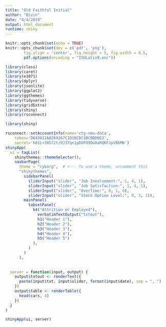 ```yaml
---
title: "Old Faithful Initial"
author: "Bivin"
date: "4/4/2019"
output: html_document
runtime: shiny
---
```


```r
knitr::opts_chunk$set(echo = TRUE)
knitr::opts_chunk$set(dev = c('pdf', 'png'), 
        fig.align = 'center', fig.height = 5, fig.width = 8.5, 
        pdf.options(encoding = "ISOLatin9.enc")) 

library(class)
library(caret)
library(e1071)
library(dplyr)
library(jsonlite)
library(ggplot2)
library(ggthemes)
library(tidyverse)
library(gridExtra)
library(shiny)
library(rsconnect)
```

```r

library(shiny)

rsconnect::setAccountInfo(name='ctg-smu-data', 
    token='D643012A8269267C1D1BCDC1BC0BD0E3', 
    secret='h01L+30S72t/0J37qn1pDUFO9Do0aRQKFJpV86MN')
shinyApp(
  ui = tagList(
    shinythemes::themeSelector(),
    navbarPage(
      theme = "cyborg",  # <--- To use a theme, uncomment this
      "shinythemes",
        sidebarPanel(
          sliderInput("slider", "Job Involvement:", 1, 4, 1),
          sliderInput("slider", "Job Satisfaction:", 1, 4, 1),
          sliderInput("slider", "OverTime:", 0, 1, 0),
          sliderInput("slider", "Stock Option Level:", 0, 3, 1)),
        mainPanel(
          tabsetPanel(
            h4("Attrition or Employed"),
              verbatimTextOutput("txtout"),
              h1("Header 1"),
              h2("Header 2"),
              h3("Header 3"),
              h4("Header 4"),
              h5("Header 5")
            ),
          )
        )
      ),
    
  
  server = function(input, output) {
    output$txtout <- renderText({
      paste(input$txt, input$slider, format(input$date), sep = ", ")
    })
    output$table <- renderTable({
      head(cars, 4)
    })
  }
)

shinyApp(ui, server)

```
